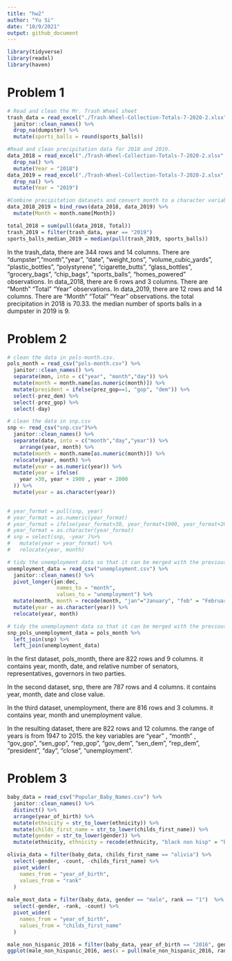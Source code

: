 ```yaml
---
title: "hw2"
author: "Yu Si"
date: "10/9/2021"
output: github_document
---
```

```r
library(tidyverse)
library(readxl)
library(haven)
```

# Problem 1
```r
# Read and clean the Mr. Trash Wheel sheet
trash_data = read_excel("./Trash-Wheel-Collection-Totals-7-2020-2.xlsx", col_names = TRUE, range = "A2:N534")%>% 
  janitor::clean_names() %>% 
  drop_na(dumpster) %>% 
  mutate(sports_balls = round(sports_balls))

#Read and clean precipitation data for 2018 and 2019. 
data_2018 = read_excel("./Trash-Wheel-Collection-Totals-7-2020-2.xlsx", sheet = 7, range = "A2:B14") %>% 
  drop_na() %>% 
  mutate(Year = "2018")
data_2019 = read_excel("./Trash-Wheel-Collection-Totals-7-2020-2.xlsx", sheet = 6, range = "A2:B14") %>% 
  drop_na() %>% 
  mutate(Year = "2019")

#Combine precipitation datasets and convert month to a character variable 
data_2018_2019 = bind_rows(data_2018, data_2019) %>% 
  mutate(Month = month.name[Month])

total_2018 = sum(pull(data_2018, Total))
trash_2019 = filter(trash_data, year == "2019")
sports_balls_median_2019 = median(pull(trash_2019, sports_balls))
```

In the trash_data, there are 344 rows and 14 columns. There are "dumpster","month","year", "date", "weight_tons", "volume_cubic_yards", "plastic_bottles", "polystyrene", "cigarette_butts", "glass_bottles", "grocery_bags", "chip_bags", "sports_balls", "homes_powered" observations. 
In data_2018, there are 6 rows and 3 columns. There are "Month" "Total" "Year" observations. 
In data_2019, there are 12 rows and 14 columns. There are "Month" "Total" "Year" observations. 
the total precipitation in 2018 is 70.33.
the median number of sports balls in a dumpster in 2019 is 9.

# Problem 2
```r
# clean the data in pols-month.csv. 
pols_month = read_csv("pols-month.csv") %>% 
  janitor::clean_names() %>%
  separate(mon, into = c("year", "month","day")) %>% 
  mutate(month = month.name[as.numeric(month)]) %>% 
  mutate(president = ifelse(prez_gop==1, "gop", "dem")) %>% 
  select(-prez_dem) %>% 
  select(-prez_gop) %>% 
  select(-day)

# clean the data in snp.csv
snp <- read_csv("snp.csv")%>% 
  janitor::clean_names() %>% 
  separate(date, into = c("month","day","year")) %>% 
    arrange(year, month) %>% 
  mutate(month = month.name[as.numeric(month)]) %>% 
  relocate(year, month) %>% 
  mutate(year = as.numeric(year)) %>% 
  mutate(year = ifelse(
    year >30, year + 1900 , year + 2000
  )) %>% 
  mutate(year = as.character(year))
  

# year_format = pull(snp, year)
# year_format = as.numeric(year_format)
# year_format = ifelse(year_format>30, year_format+1900, year_format+2000)
# year_format = as.character(year_format)
# snp = select(snp, -year )%>% 
#   mutate(year = year_format) %>% 
#   relocate(year, month)

# tidy the unemployment data so that it can be merged with the previous datasets.                
unemployment_data = read_csv("unemployment.csv") %>% 
  janitor::clean_names() %>%
  pivot_longer(jan:dec,
                names_to = "month",
                values_to = "unemployment") %>% 
  mutate(month, month = recode(month, "jan"="January", "feb" = "February",  "mar" = "March", "apr" = "April",  "may" = "May", "jun" = "June" , "jul" = "July", "aug"= "August",  "sep" = "September",  "oct"="October" , "nov" = "November", "dec" = "December")) %>% 
  mutate(year = as.character(year)) %>% 
  relocate(year, month)

# tidy the unemployment data so that it can be merged with the previous datasets. 
snp_pols_unemployment_data = pols_month %>% 
  left_join(snp) %>% 
  left_join(unemployment_data)


```
In the first dataset, pols_month, there are 822 rows and 9 columns. it contains year, month, date, and relative number of senators, representatives, governors in two parties. 

In the second dataset, snp, there are 787 rows and 4 columns. it contains year, month, date and close value. 

In the third dataset, unemployment, there are 816 rows and 3 columns. it contains year, month and unemployment value. 

In the resulting dataset, there are 822 rows and 12 columns. the range of years is from 1947 to 2015. the key variables are "year" , "month" , "gov_gop", "sen_gop", "rep_gop", "gov_dem", "sen_dem", "rep_dem", "president", "day",  "close",  "unemployment".

# Problem 3
```r
baby_data = read_csv("Popular_Baby_Names.csv") %>% 
  janitor::clean_names() %>% 
  distinct() %>% 
  arrange(year_of_birth) %>% 
  mutate(ethnicity = str_to_lower(ethnicity)) %>% 
  mutate(childs_first_name = str_to_lower(childs_first_name)) %>% 
  mutate(gender = str_to_lower(gender)) %>% 
  mutate(ethnicity, ethnicity = recode(ethnicity, "black non hisp" = "black non hispanic", "white non hisp" = "white non hispanic", "asian and paci" = "asian and pacific islander"))

olivia_data = filter(baby_data, childs_first_name == "olivia") %>% 
  select(-gender, -count, -childs_first_name) %>% 
  pivot_wider(
    names_from = "year_of_birth",
    values_from = "rank"
  )
  
male_most_data = filter(baby_data, gender == "male", rank == "1")  %>% 
  select(-gender, -rank, -count) %>% 
  pivot_wider(
    names_from = "year_of_birth",
    values_from = "childs_first_name"
  )

male_non_hispanic_2016 = filter(baby_data, year_of_birth == "2016", gender =="male", ethnicity != "hispanic" )
ggplot(male_non_hispanic_2016, aes(x = pull(male_non_hispanic_2016, rank), y = pull(male_non_hispanic_2016, count))) + geom_point()
```

